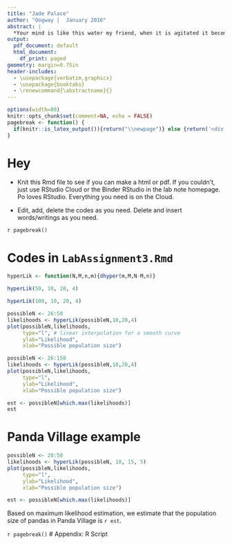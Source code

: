 ```yaml
---
title: "Jade Palace"
author: "Oogway |  January 2016"
abstract: |
  *Your mind is like this water my friend, when it is agitated it becomes difficult to see. But if you allow it to settle, the answer becomes clear.*
output:
  pdf_document: default
  html_document:
    df_print: paged
geometry: margin=0.75in
header-includes:
  - \usepackage{verbatim,graphicx}
  - \usepackage{booktabs}
  - \renewcommand{\abstractname}{}
---
```


```r
options(width=80)
knitr::opts_chunk$set(comment=NA, echo = FALSE)
pagebreak <- function() {
  if(knitr::is_latex_output()){return("\\newpage")} else {return('<div style="page-break-before: always;" />')}
}
```

# Hey

- Knit this Rmd file to see if you can make a html or pdf. If you couldn't, just use RStudio Cloud or the Binder RStudio in the lab note homepage. Po loves RStudio. Everything you need is on the Cloud.

- Edit, add, delete the codes as you need. Delete and insert words/writings as you need.

`r pagebreak()`

# Codes in `LabAssignment3.Rmd`

```r
hyperLik <- function(N,M,n,m){dhyper(m,M,N-M,n)}
```

```r
hyperLik(50, 10, 20, 4)
```

```r
hyperLik(100, 10, 20, 4)
```

```r
possibleN <- 26:50
likelihoods <- hyperLik(possibleN,10,20,4)
plot(possibleN,likelihoods,
     type="l", # linear interpolation for a smooth curve
     ylab="Likelihood",
     xlab="Possible population size")
```

```r
possibleN <- 26:150
likelihoods <- hyperLik(possibleN,10,20,4)
plot(possibleN,likelihoods,
     type="l", 
     ylab="Likelihood",
     xlab="Possible population size")
```

```r
est <- possibleN[which.max(likelihoods)]
est
```

# Panda Village example

```r
possibleN <- 20:50
likelihoods <- hyperLik(possibleN, 10, 15, 5)
plot(possibleN,likelihoods,
     type="l", 
     ylab="Likelihood",
     xlab="Possible population size")
```

```r
est <- possibleN[which.max(likelihoods)]
```

Based on maximum likelihood estimation, we estimate that the population size of pandas in Panda Village is `r est`.


`r pagebreak()`
# Appendix: R Script

```r
```
